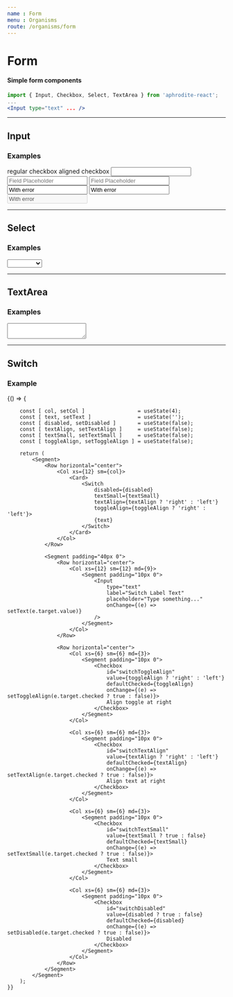 ```yaml
---
name : Form
menu : Organisms
route: /organisms/form
---
```



# Form
#### Simple form components

```jsx
import { Input, Checkbox, Select, TextArea } from 'aphrodite-react';
...
<Input type="text" ... />
```

---

## Input
<Props of={Input} />

### Examples
<Playground>
    <Row>
        <Col xs={6} styles={{ margin: '10px 0' }}>
            <Checkbox
                type="checkbox"
                id="ExampleCheckbox">
                regular checkbox
            </Checkbox>
        </Col>
        <Col xs={6} styles={{ margin: '10px 0' }}>
            <Checkbox
                id="ExampleCheckboxRight"
                right>
                aligned checkbox
            </Checkbox>
        </Col>
    </Row>
</Playground>

<Playground>
    <Input
        type="text"
        id="ExampleInputWithoutPlaceholder"
        label="Field Label"
    />
</Playground>

<Playground>
    <Input
        type="text"
        id="ExampleInputWithPlaceholder"
        placeholder="Field Placeholder"
    />
</Playground>

<Playground>
    <Input
        type="text"
        id="ExampleInput"
        label="Field Label"
        placeholder="Field Placeholder"
    />
</Playground>

<Playground>
    <Input
        type="text"
        id="ExampleInputError"
        value="With error"
        label="Field Label"
        placeholder="Field Placeholder"
        error
    />
</Playground>

<Playground>
    <Input
        type="text"
        id="ExampleInputErrorWithMsg"
        value="With error"
        label="Field Label"
        placeholder="Field Placeholder"
        error
        errorMessage="And with error message"
    />
</Playground>

<Playground>
    <Input
        type="text"
        id="ExampleInputErrorWithMsg"
        value="With error"
        label="Field Label"
        placeholder="Field Placeholder"
        error
        errorMessage="And with error message"
        disabled
    />
</Playground>

---

## Select
<Props of={Select} />

### Examples
<Playground>
    <Select label="Select Label"
    >
        <option value=""></option>
        <option value="ingresse">Ingresse</option>
        <option value="aphrodite">Aphrodite</option>
        <option value="react">React</option>
    </Select>
</Playground>

---

## TextArea
<Props of={TextArea} />

### Examples
<Playground>
    <TextArea
        id="ExampleTextAreaWithoutPlaceholder"
        label="TextArea Label">
    </TextArea>
</Playground>

---

## Switch
<Props of={Switch} />

### Example
<Playground>
    {() => {

        const [ col, setCol ]                 = useState(4);
        const [ text, setText ]               = useState('');
        const [ disabled, setDisabled ]       = useState(false);
        const [ textAlign, setTextAlign ]     = useState(false);
        const [ textSmall, setTextSmall ]     = useState(false);
        const [ toggleAlign, setToggleAlign ] = useState(false);

        return (
            <Segment>
                <Row horizontal="center">
                    <Col xs={12} sm={col}>
                        <Card>
                            <Switch
                                disabled={disabled}
                                textSmall={textSmall}
                                textAlign={textAlign ? 'right' : 'left'}
                                toggleAlign={toggleAlign ? 'right' : 'left'}>
                                {text}
                            </Switch>
                        </Card>
                    </Col>
                </Row>

                <Segment padding="40px 0">
                    <Row horizontal="center">
                        <Col xs={12} sm={12} md={9}>
                            <Segment padding="10px 0">
                                <Input
                                    type="text"
                                    label="Switch Label Text"
                                    placeholder="Type something..."
                                    onChange={(e) => setText(e.target.value)}
                                />
                            </Segment>
                        </Col>
                    </Row>

                    <Row horizontal="center">
                        <Col xs={6} sm={6} md={3}>
                            <Segment padding="10px 0">
                                <Checkbox
                                    id="switchToggleAlign"
                                    value={toggleAlign ? 'right' : 'left'}
                                    defaultChecked={toggleAlign}
                                    onChange={(e) => setToggleAlign(e.target.checked ? true : false)}>
                                    Align toggle at right
                                </Checkbox>
                            </Segment>
                        </Col>

                        <Col xs={6} sm={6} md={3}>
                            <Segment padding="10px 0">
                                <Checkbox
                                    id="switchTextAlign"
                                    value={textAlign ? 'right' : 'left'}
                                    defaultChecked={textAlign}
                                    onChange={(e) => setTextAlign(e.target.checked ? true : false)}>
                                    Align text at right
                                </Checkbox>
                            </Segment>
                        </Col>

                        <Col xs={6} sm={6} md={3}>
                            <Segment padding="10px 0">
                                <Checkbox
                                    id="switchTextSmall"
                                    value={textSmall ? true : false}
                                    defaultChecked={textSmall}
                                    onChange={(e) => setTextSmall(e.target.checked ? true : false)}>
                                    Text small
                                </Checkbox>
                            </Segment>
                        </Col>

                        <Col xs={6} sm={6} md={3}>
                            <Segment padding="10px 0">
                                <Checkbox
                                    id="switchDisabled"
                                    value={disabled ? true : false}
                                    defaultChecked={disabled}
                                    onChange={(e) => setDisabled(e.target.checked ? true : false)}>
                                    Disabled
                                </Checkbox>
                            </Segment>
                        </Col>
                    </Row>
                </Segment>
            </Segment>
        );
    }}
</Playground>

